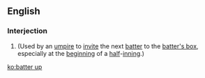 ==English==

===Interjection===
{{en-interj|pos=[[batter|Batter]] [[up]]!}}
# {{baseball}} (Used by an [[umpire]] to [[invite]] the next [[batter]] to the [[batter's box]], especially at the [[beginning]] of a [[half]]-[[inning]].)

[[ko:batter up]]